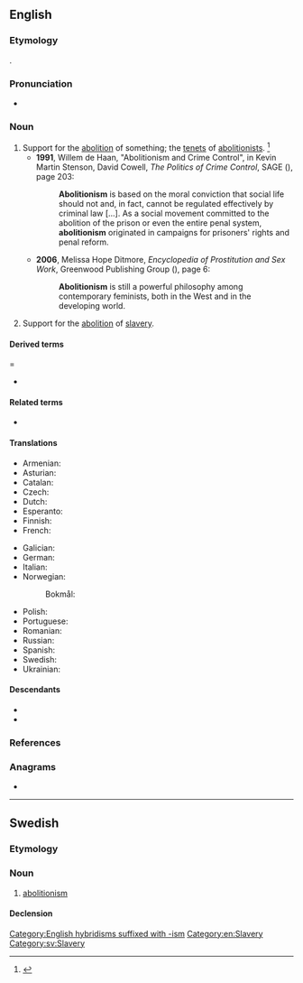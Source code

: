 ==English==
{{wikipedia}}

===Etymology===
{{suffix|en|abolition|ism}}.

===Pronunciation===
* {{a|US}} {{IPA|en|/ˌæb.əˈlɪʃ.əˌnɪz.m̩/}}

===Noun===
{{en-noun|~}}

# Support for the [[abolition]] of something; the [[tenet]]s of [[abolitionist]]s. {{defdate|First attested in the early 19th century.}}<ref name=SOED>{{R:SOED5|page=6}}</ref>
#* '''1991''', Willem de Haan, "Abolitionism and Crime Control", in Kevin Martin Stenson, David Cowell, ''The Politics of Crime Control'', SAGE ({{ISBN|9781446234365}}), page 203:
#*: '''Abolitionism''' is based on the moral conviction that social life should not and, in fact, cannot be regulated effectively by criminal law [...]. As a social movement committed to the abolition of the prison or even the entire penal system, '''abolitionism''' originated in campaigns for prisoners' rights and penal reform.
#* '''2006''', Melissa Hope Ditmore, ''Encyclopedia of Prostitution and Sex Work'', Greenwood Publishing Group ({{ISBN|9780313329692}}), page 6:
#*: '''Abolitionism''' is still a powerful philosophy among contemporary feminists, both in the West and in the developing world.
# {{lb|en|historical|US}} Support for the [[abolition]] of [[slavery]].

====Derived terms=====
* {{l|en|anti-abolitionism}}

====Related terms====
* {{l|en|abolitionist}}

====Translations====
{{trans-top|opinion in favor of the abolition of something}}
* Armenian: {{t+|hy|աբոլիցիոնիզմ|sc=Armn}}
* Asturian: {{t|ast|abolicionismu|m}}
* Catalan: {{t|ca|abolicionisme|m}}
* Czech: {{t+|cs|abolicionismus|m}}
* Dutch: {{t+|nl|abolitionisme|n}}
* Esperanto: {{t|eo|aboliciismo}}
* Finnish: {{t+|fi|abolitionismi}}
* French: {{t+|fr|abolitionnisme|m}}
{{trans-mid}}
* Galician: {{t|gl|abolicionismo|m}}
* German: {{t+|de|Abolitionismus}}
* Italian: {{t+|it|abolizionismo|m}}
* Norwegian:
*: Bokmål: {{t|nb|abolisjonisme|m}}
* Polish: {{t+|pl|abolicjonizm|m}}
* Portuguese: {{t+|pt|abolicionismo|m}}
* Romanian: {{t+|ro|aboliționism}}
* Russian: {{t+|ru|аболициони́зм}}
* Spanish: {{t+|es|abolicionismo|m}}
* Swedish: {{t+|sv|abolitionism|c}}
* Ukrainian: {{t+|uk|аболіціонізм|m}}
{{trans-bottom}}

====Descendants====
* {{desc|nb|abolisjonisme}}
* {{desc|pl|abolicjonizm}}

===References===
<references/>

===Anagrams===
* {{anagrams|en|a=abiiilmnoost|mobilisation}}

[[Category:English hybridisms suffixed with -ism]]
[[Category:en:Slavery]]

----

==Swedish==

===Etymology===
{{suffix|sv|abolition|ism}}

===Noun===
{{sv-noun|c}}

# [[#English|abolitionism]]

====Declension====
{{sv-infl-noun-c-er}}

[[Category:sv:Slavery]]